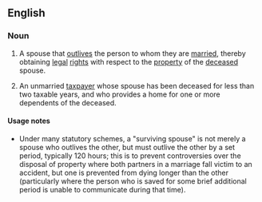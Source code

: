 ==English==

===Noun===
{{en-noun|head=[[surviving]] [[spouse]]}}
# {{label|en|legal}} A spouse that [[outlive]]s the person to whom they are [[married]], thereby obtaining [[legal]] [[right]]s with respect to the [[property]] of the [[deceased]] spouse.
# {{label|en|taxation|US}} An unmarried [[taxpayer]] whose spouse has been deceased for less than two taxable years, and who provides a home for one or more dependents of the deceased.

====Usage notes====
* Under many statutory schemes, a "surviving spouse" is not merely a spouse who outlives the other, but must outlive the other by a set period, typically 120 hours; this is to prevent controversies over the disposal of property where both partners in a marriage fall victim to an accident, but one is prevented from dying longer than the other (particularly where the person who is saved for some brief additional period is unable to communicate during that time).